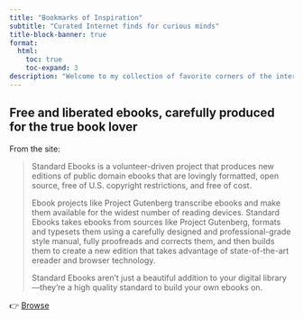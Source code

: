 ```yaml
---
title: "Bookmarks of Inspiration"
subtitle: "Curated Internet finds for curious minds"
title-block-banner: true
format:
  html:
    toc: true
    toc-expand: 3
description: "Welcome to my collection of favorite corners of the internet—a curated list of sites I find fascinating, entertaining, and worth sharing with the world."
---
```


## Free and liberated ebooks, carefully produced for the true book lover

From the site:

> Standard Ebooks is a volunteer-driven project that produces new editions of public domain ebooks that are lovingly formatted, open source, free of U.S. copyright restrictions, and free of cost.
>
> Ebook projects like Project Gutenberg transcribe ebooks and make them available for the widest number of reading devices. Standard Ebooks takes ebooks from sources like Project Gutenberg, formats and typesets them using a carefully designed and professional-grade style manual, fully proofreads and corrects them, and then builds them to create a new edition that takes advantage of state-of-the-art ereader and browser technology.
>
> Standard Ebooks aren’t just a beautiful addition to your digital library—they’re a high quality standard to build your own ebooks on.

👉 [Browse](https://standardebooks.org/)

